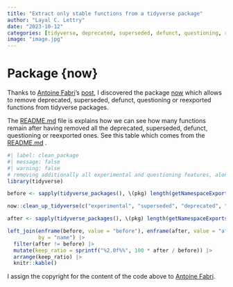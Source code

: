 ```yaml
---
title: "Extract only stable functions from a tidyverse package"
author: "Layal C. Lettry"
date: "2023-10-12"
categories: [tidyverse, deprecated, superseded, defunct, questioning, reexported]
image: "image.jpg"
---
```


# Package {now}

Thanks to [Antoine Fabri](https://x.com/antoine_fabri?s=20)'s [post](https://x.com/antoine_fabri/status/1712063122989547718?s=20), I discovered the package [now](https://github.com/moodymudskipper/now) which allows to remove deprecated, superseded, defunct, questioning or reexported functions from tidyverse packages.

The [README.md](https://github.com/moodymudskipper/now#readme) file is explains 
how we can see how many functions remain after having removed all the
deprecated, superseded, defunct, questioning or reexported ones. See this table 
which comes from the [README.md](https://github.com/moodymudskipper/now#readme) .


```r
#| label: clean_package
#| message: false
#| warning: false
# removing additionally all experimental and questioning features, along with reexports
library(tidyverse)

before <- sapply(tidyverse_packages(), \(pkg) length(getNamespaceExports(pkg)))

now::clean_up_tidyverse(c("experimental", "superseded", "deprecated", "defunct", "questioning", "reexports"))

after <- sapply(tidyverse_packages(), \(pkg) length(getNamespaceExports(pkg)))

left_join(enframe(before, value = "before"), enframe(after, value = "after"), 
          by = "name") |> 
  filter(after != before) |>
  mutate(keep_ratio = sprintf("%2.0f%%", 100 * after / before)) |>
  arrange(keep_ratio) |>
  knitr::kable()
```

 I assign the copyright for the content of the code above to [Antoine Fabri](https://x.com/antoine_fabri?s=20).
